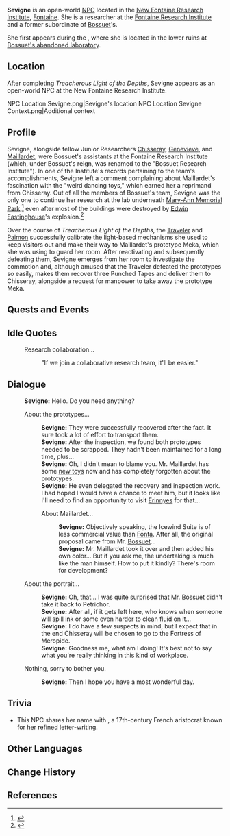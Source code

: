 {{Character Infobox
|type             = Open-World NPC
|image            = NPC Sevigne.png
|realname         = <!-- Optional, if different from in-game name -->
|deceased         = <!-- Past (for deceased prior to events of the game) or free response -->
|region           = Fontaine
|location         = Fontaine
|affiliation      = Fontaine Research Institute
|title            = 

|ancestry         = <!-- Clan/family -->
|father           = 
|mother           = 
|spouse           = 
|sibling          = 
|child            = 
|relative         = 

|voiceEN          = 
|voiceCN          = 
|voiceJP          = 
|voiceKR          = 
|dialoguereward   = 
}}
'''Sevigne''' is an open-world [[NPC]] located in the [[New Fontaine Research Institute]], [[Fontaine]]. She is a researcher at the [[Fontaine Research Institute]] and a former subordinate of [[Bossuet]]'s.

She first appears during the {{Quest|Treacherous Light of the Depths}}, where she is located in the lower ruins at [[Bossuet's abandoned laboratory]].

==Location==
After completing ''Treacherous Light of the Depths'', Sevigne appears as an open-world NPC at the New Fontaine Research Institute.

<gallery>
NPC Location Sevigne.png|Sevigne's location
NPC Location Sevigne Context.png|Additional context
</gallery>

==Profile==
Sevigne, alongside fellow Junior Researchers [[Chisseray]], [[Genevieve]], and [[Maillardet]], were Bossuet's assistants at the Fontaine Research Institute (which, under Bossuet's reign, was renamed to the "Bossuet Research Institute"). In one of the Institute's records pertaining to the team's accomplishments, Sevigne left a comment complaining about Maillardet's fascination with the "weird dancing toys," which earned her a reprimand from Chisseray. Out of all the members of Bossuet's team, Sevigne was the only one to continue her research at the lab underneath [[Mary-Ann Memorial Park]],<ref>{{Ref/Quest|Treacherous Light of the Depths}}</ref> even after most of the buildings were destroyed by [[Edwin Eastinghouse]]'s explosion.<ref>{{Ref/Quest|Fontaine Research Institute, Stagnating in the Rubble}}</ref>

Over the course of ''Treacherous Light of the Depths'', the [[Traveler]] and [[Paimon]] successfully calibrate the light-based mechanisms she used to keep visitors out and make their way to Maillardet's prototype Meka, which she was using to guard her room. After reactivating and subsequently defeating them, Sevigne emerges from her room to investigate the commotion and, although amused that the Traveler defeated the prototypes so easily, makes them recover three Punched Tapes and deliver them to Chisseray, alongside a request for manpower to take away the prototype Meka.
<!--
===Appearance===
Keep appearance section short and concise. Limit to 2 paragraphs with 3-4 sentences each.
''(To be added.)''
-->
==Quests and Events==
{{Quests and Events}}

==Idle Quotes==
{{Dialogue Start}}
: {{DIcon|Idle}} Research collaboration...
:: {{A|VO Sevigne 01.ogg}} "If we join a collaborative research team, it'll be easier."
{{Dialogue End}}

==Dialogue==
{{Dialogue Start}}
:'''Sevigne:''' Hello. Do you need anything?
:{{DIcon}} About the prototypes...
::'''Sevigne:''' They were successfully recovered after the fact. It sure took a lot of effort to transport them.
::'''Sevigne:''' After the inspection, we found both prototypes needed to be scrapped. They hadn't been maintained for a long time, plus...
::'''Sevigne:''' Oh, I didn't mean to blame you. Mr. Maillardet has some [[Icewind Suite|new toys]] now and has completely forgotten about the prototypes.
::'''Sevigne:''' He even delegated the recovery and inspection work. I had hoped I would have a chance to meet him, but it looks like I'll need to find an opportunity to visit [[Erinnyes]] for that...
::{{DIcon}} About Maillardet...
:::'''Sevigne:''' Objectively speaking, the Icewind Suite is of less commercial value than [[Fonta]]. After all, the original proposal came from Mr. [[Bossuet]]...
:::'''Sevigne:''' Mr. Maillardet took it over and then added his own color... But if you ask me, the undertaking is much like the man himself. How to put it kindly? There's room for development?
:{{DIcon}} About the portrait...{{Verify|Does this require interacting with Bossuet's portrait?}}
::'''Sevigne:''' Oh, that... I was quite surprised that Mr. Bossuet didn't take it back to Petrichor.
::'''Sevigne:''' After all, if it gets left here, who knows when someone will spill ink or some even harder to clean fluid on it...
::'''Sevigne:''' I do have a few suspects in mind, but I expect that in the end Chisseray will be chosen to go to the Fortress of Meropide.
::'''Sevigne:''' Goodness me, what am I doing! It's best not to say what you're really thinking in this kind of workplace.
:{{DIcon}} Nothing, sorry to bother you.
::'''Sevigne:''' Then I hope you have a most wonderful day.
{{Dialogue End}}
<!--
==Event Dialogue==
===Event Name===
{{Dialogue Start}}
:'''Sevigne:'''
{{Dialogue End}}
-->
==Trivia==
* This NPC shares her name with {{w|Madame de Sévigné}}, a 17th-century French aristocrat known for her refined letter-writing.

==Other Languages==
{{Other Languages|default_hidden=1
|en      = Sevigne
|zhs     = 瑟维妮
|zhs_rm  = Sèwéinī
|zht     = 瑟維妮
|zht_rm  = Sèwéiní
|ja      = セヴィニエ
|ja_rm   = Sevinie
|ko      = 세비녜
|es      = Sévigné
|fr      = Sévigne
|ru      = Севинье
|th      = Sevigne
|vi      = Sevigne
|de      = Sévigne
|id      = Sevigne
|pt      = Sevigne
|tr      = Sevigne
|it      = Sévigne
}}

==Change History==
{{Change History|4.1}}

==References==
{{Reflist}}
